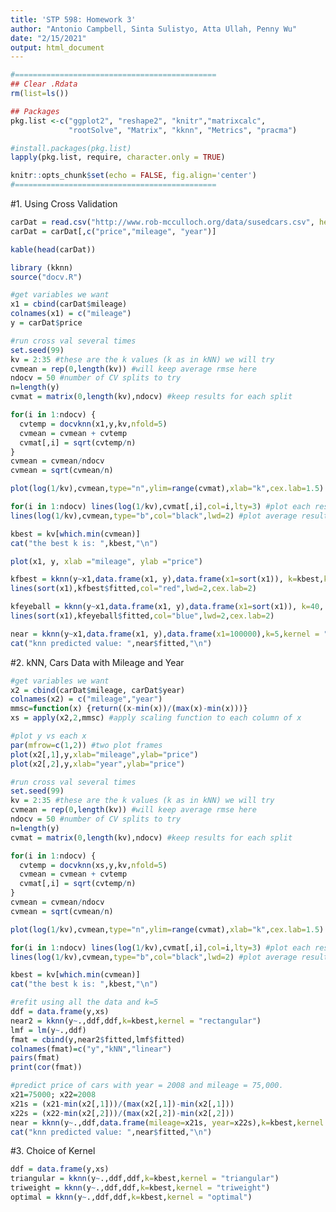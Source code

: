 ---
title: 'STP 598: Homework 3'
author: "Antonio Campbell, Sinta Sulistyo, Atta Ullah, Penny Wu"
date: "2/15/2021"
output: html_document
---

```{r setup, include=FALSE}
#=============================================
## Clear .Rdata
rm(list=ls())

## Packages
pkg.list <-c("ggplot2", "reshape2", "knitr","matrixcalc",
             "rootSolve", "Matrix", "kknn", "Metrics", "pracma")

#install.packages(pkg.list)
lapply(pkg.list, require, character.only = TRUE)

knitr::opts_chunk$set(echo = FALSE, fig.align='center')
#=============================================
```

#1. Using Cross Validation

\textbf{We are going to use the used cars data again.Previously, we used the “eye-ball” method to choose k for a kNN fit for mileage predicting price.Use 5-fold cross-validation to choose k. How does your fit compare with the eyeball method?}


```{r, echo = FALSE, cache = TRUE}
carDat = read.csv("http://www.rob-mcculloch.org/data/susedcars.csv", header = TRUE)
carDat = carDat[,c("price","mileage", "year")]
```

```{r, echo = FALSE, cache = TRUE}
kable(head(carDat))
```

\textbf{Plot the data and then add the fit using the k you chose using cross-validation and the k you choose by eye-ball.}

```{r, echo = FALSE, cache = TRUE}
library (kknn)
source("docv.R") 
```

```{r, echo = FALSE, cache = TRUE, results = 'hide'}
#get variables we want
x1 = cbind(carDat$mileage)
colnames(x1) = c("mileage")
y = carDat$price

#run cross val several times
set.seed(99)
kv = 2:35 #these are the k values (k as in kNN) we will try
cvmean = rep(0,length(kv)) #will keep average rmse here
ndocv = 50 #number of CV splits to try
n=length(y)
cvmat = matrix(0,length(kv),ndocv) #keep results for each split

for(i in 1:ndocv) {
  cvtemp = docvknn(x1,y,kv,nfold=5)
  cvmean = cvmean + cvtemp
  cvmat[,i] = sqrt(cvtemp/n)
}
cvmean = cvmean/ndocv
cvmean = sqrt(cvmean/n)
```

```{r,  echo = FALSE, cache = TRUE}
plot(log(1/kv),cvmean,type="n",ylim=range(cvmat),xlab="k",cex.lab=1.5)

for(i in 1:ndocv) lines(log(1/kv),cvmat[,i],col=i,lty=3) #plot each result
lines(log(1/kv),cvmean,type="b",col="black",lwd=2) #plot average result
```

```{r,  echo = FALSE, cache = TRUE}
kbest = kv[which.min(cvmean)]
cat("the best k is: ",kbest,"\n")
```
```{r,  echo = FALSE, cache = TRUE}
plot(x1, y, xlab ="mileage", ylab ="price")

kfbest = kknn(y~x1,data.frame(x1, y),data.frame(x1=sort(x1)), k=kbest,kernel = "rectangular")
lines(sort(x1),kfbest$fitted,col="red",lwd=2,cex.lab=2)

kfeyeball = kknn(y~x1,data.frame(x1, y),data.frame(x1=sort(x1)), k=40, kernel = "rectangular")
lines(sort(x1),kfeyeball$fitted,col="blue",lwd=2,cex.lab=2)
```

\textbf{Use kNN with the k you chose using cross-validation to get a prediction for a used car with 100,000 miles on it. Use all the observations as training data to get your prediction (given your choice of k).}

```{r,  echo = FALSE, cache = TRUE}
near = kknn(y~x1,data.frame(x1, y),data.frame(x1=100000),k=5,kernel = "rectangular")
cat("knn predicted value: ",near$fitted,"\n")
```

#2. kNN, Cars Data with Mileage and Year

\textbf{Use kNN to get a prediction for a 2008 car with 75,000 miles on it! Remember to use cross-validation to choose k and scale your x’s !!}

```{r,echo = FALSE, cache = TRUE}
#get variables we want
x2 = cbind(carDat$mileage, carDat$year)
colnames(x2) = c("mileage","year")
mmsc=function(x) {return((x-min(x))/(max(x)-min(x)))}
xs = apply(x2,2,mmsc) #apply scaling function to each column of x
```

```{r,echo = FALSE, cache = TRUE}
#plot y vs each x
par(mfrow=c(1,2)) #two plot frames
plot(x2[,1],y,xlab="mileage",ylab="price")
plot(x2[,2],y,xlab="year",ylab="price")
```
```{r,echo = FALSE, cache = TRUE, results = 'hide'}
#run cross val several times
set.seed(99)
kv = 2:35 #these are the k values (k as in kNN) we will try
cvmean = rep(0,length(kv)) #will keep average rmse here
ndocv = 50 #number of CV splits to try
n=length(y)
cvmat = matrix(0,length(kv),ndocv) #keep results for each split

for(i in 1:ndocv) {
  cvtemp = docvknn(xs,y,kv,nfold=5)
  cvmean = cvmean + cvtemp
  cvmat[,i] = sqrt(cvtemp/n)
}
cvmean = cvmean/ndocv
cvmean = sqrt(cvmean/n)
```

```{r, echo = FALSE, cache = TRUE}
plot(log(1/kv),cvmean,type="n",ylim=range(cvmat),xlab="k",cex.lab=1.5)

for(i in 1:ndocv) lines(log(1/kv),cvmat[,i],col=i,lty=3) #plot each result
lines(log(1/kv),cvmean,type="b",col="black",lwd=2) #plot average result
```
```{r,  echo = FALSE, cache = TRUE}
kbest = kv[which.min(cvmean)]
cat("the best k is: ",kbest,"\n")
```
```{r}
#refit using all the data and k=5
ddf = data.frame(y,xs)
near2 = kknn(y~.,ddf,ddf,k=kbest,kernel = "rectangular")
lmf = lm(y~.,ddf)
fmat = cbind(y,near2$fitted,lmf$fitted)
colnames(fmat)=c("y","kNN","linear")
pairs(fmat)
print(cor(fmat))
```

```{r,  echo = FALSE, cache = TRUE}
#predict price of cars with year = 2008 and mileage = 75,000.
x21=75000; x22=2008
x21s = (x21-min(x2[,1]))/(max(x2[,1])-min(x2[,1]))
x22s = (x22-min(x2[,2]))/(max(x2[,2])-min(x2[,2]))
near = kknn(y~.,ddf,data.frame(mileage=x21s, year=x22s),k=kbest,kernel = "rectangular")
cat("knn predicted value: ",near$fitted,"\n")
```


\textbf{Is your predictive accuracy better using (mileage,year) than it was with just mileage?}

#3. Choice of Kernel
\textbf{In our notes examples we used kernel=“rectangular” when calling the R function kknn.So, you can weight the y values at the neighbors equally, or weight the closer ones more heavily. Typically default is equal weights.Using the used cars data and predictors (features!!) (mileage,year) try a weighting option other than uniform.}

```{r knn choice of kernel, echo = FALSE, cache = TRUE}
ddf = data.frame(y,xs)
triangular = kknn(y~.,ddf,ddf,k=kbest,kernel = "triangular")
triweight = kknn(y~.,ddf,ddf,k=kbest,kernel = "triweight")
optimal = kknn(y~.,ddf,ddf,k=kbest,kernel = "optimal")
```

